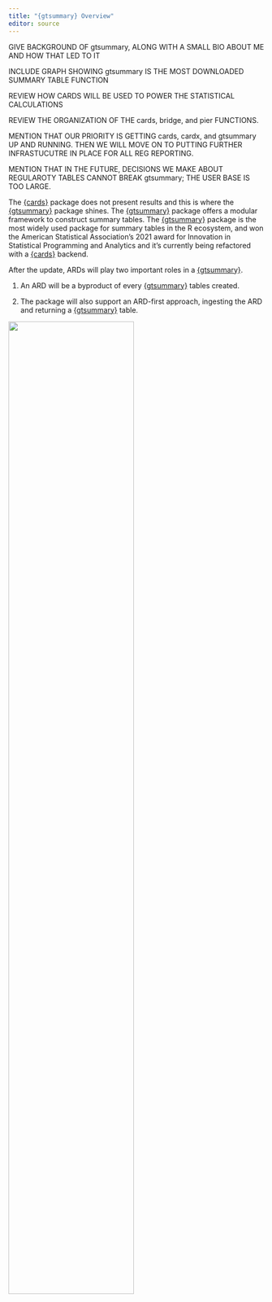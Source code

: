 ```yaml
---
title: "{gtsummary} Overview"
editor: source
---
```


GIVE BACKGROUND OF gtsummary, ALONG WITH A SMALL BIO ABOUT ME AND HOW THAT LED TO IT

INCLUDE GRAPH SHOWING gtsummary IS THE MOST DOWNLOADED SUMMARY TABLE FUNCTION

REVIEW HOW CARDS WILL BE USED TO POWER THE STATISTICAL CALCULATIONS

REVIEW THE ORGANIZATION OF THE cards, bridge, and pier FUNCTIONS. 

MENTION THAT OUR PRIORITY IS GETTING cards, cardx, and gtsummary UP AND RUNNING. THEN WE WILL MOVE ON TO PUTTING FURTHER INFRASTUCUTRE IN PLACE FOR ALL REG REPORTING.

MENTION THAT IN THE FUTURE, DECISIONS WE MAKE ABOUT REGULAROTY TABLES CANNOT BREAK gtsummary; THE USER BASE IS TOO LARGE.


The [{cards}](https://insightsengineering.github.io/cards/) package does not present results and this is where the [{gtsummary}](https://www.danieldsjoberg.com/gtsummary/) package shines.
The [{gtsummary}](https://www.danieldsjoberg.com/gtsummary/) package offers a modular framework to construct summary tables.
The [{gtsummary}](https://www.danieldsjoberg.com/gtsummary/) package is the most widely used package for summary tables in the R ecosystem, and won the American Statistical Association's 2021 award for Innovation in Statistical Programming and Analytics and it's currently being refactored with a [{cards}](https://insightsengineering.github.io/cards/) backend.

After the update, ARDs will play two important roles in a [{gtsummary}](https://www.danieldsjoberg.com/gtsummary/).

1. An ARD will be a byproduct of every [{gtsummary}](https://www.danieldsjoberg.com/gtsummary/) tables created.

2. The package will also support an ARD-first approach, ingesting the ARD and returning a [{gtsummary}](https://www.danieldsjoberg.com/gtsummary/) table.

![](images/ard-gtsummary-workflow.png){fig-align="left" width=70%}

